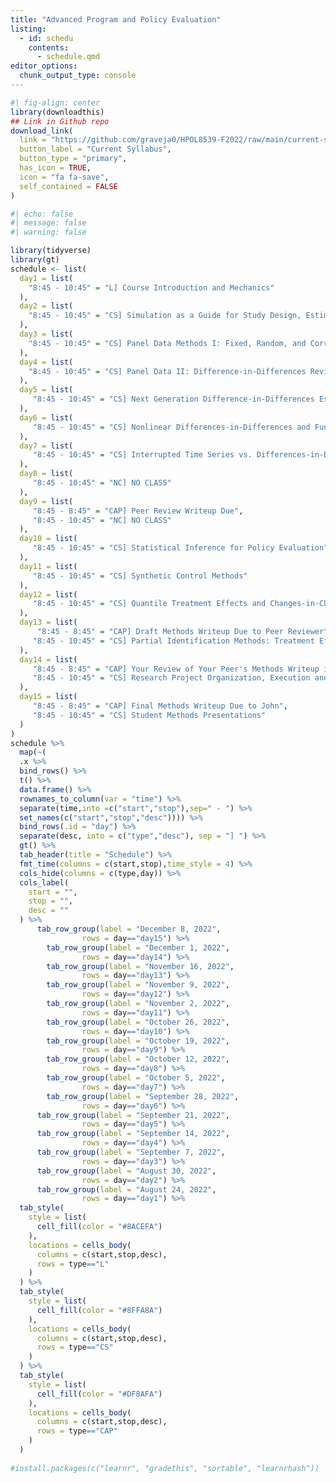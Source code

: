 ```yaml
---
title: "Advanced Program and Policy Evaluation"
listing:
  - id: schedu
    contents:
      - schedule.qmd
editor_options: 
  chunk_output_type: console
---
```



```r
#| fig-align: center
library(downloadthis)
## Link in Github repo
download_link(
  link = "https://github.com/graveja0/HPOL8539-F2022/raw/main/current-syllabus.pdf",
  button_label = "Current Syllabus",
  button_type = "primary",
  has_icon = TRUE,
  icon = "fa fa-save",
  self_contained = FALSE
)
```


<!-- https://github.com/rstudio-conf-2022/teach-ds -->

<!-- https://rstudio-conf-2022.github.io/teach-ds/ -->

<!-- https://github.com/rstudio-conf-2022/teach-ds-learnr -->

<!-- https://mine-cetinkaya-rundel.github.io/teach-r-online/ -->

<!-- https://github.com/rstudio-education/dsbox -->

<!-- https://github.com/sta210-s22/website -->

<!-- https://cran.r-project.org/web/packages/colorspace/vignettes/colorspace.html -->

```r
#| echo: false
#| message: false
#| warning: false

library(tidyverse)
library(gt)
schedule <- list(
  day1 = list(
    "8:45 - 10:45" = "L] Course Introduction and Mechanics"
  ), 
  day2 = list(
    "8:45 - 10:45" = "CS] Simulation as a Guide for Study Design, Estimation, and Inference"
  ), 
  day3 = list(
    "8:45 - 10:45" = "CS] Panel Data Methods I: Fixed, Random, and Correlated Random Effects Estimation"
  ), 
  day4 = list(
    "8:45 - 10:45" = "CS] Panel Data II: Difference-in-Differences Revisited"
  ), 
  day5 = list(
     "8:45 - 10:45" = "CS] Next Generation Difference-in-Differences Estimators"
  ),
  day6 = list(
     "8:45 - 10:45" = "CS] Nonlinear Differences-in-Differences and Functional Form Considerations"
  ), 
  day7 = list(
     "8:45 - 10:45" = "CS] Interrupted Time Series vs. Differences-in-Differences (Guest Lecture by Dr. Carrie Fry)"
  ), 
  day8 = list(
     "8:45 - 10:45" = "NC] NO CLASS"
  ),   
  day9 = list(
     "8:45 - 8:45" = "CAP] Peer Review Writeup Due",
     "8:45 - 10:45" = "NC] NO CLASS"
  ), 
  day10 = list(
     "8:45 - 10:45" = "CS] Statistical Inference for Policy Evaluation"
  ),  
  day11 = list(
     "8:45 - 10:45" = "CS] Synthetic Control Methods"
  ),     
  day12 = list(
     "8:45 - 10:45" = "CS] Quantile Treatment Effects and Changes-in-Changes"
  ),   
  day13 = list(
      "8:45 - 8:45" = "CAP] Draft Methods Writeup Due to Peer Reviewer",
     "8:45 - 10:45" = "CS] Partial Identification Methods: Treatment Effect Bounds"
  ),   
  day14 = list(
     "8:45 - 8:45" = "CAP] Your Review of Your Peer's Methods Writeup is Due Back to Them",
     "8:45 - 10:45" = "CS] Research Project Organization, Execution and Workflows: Best Practices"
  ),    
  day15 = list(
     "8:45 - 8:45" = "CAP] Final Methods Writeup Due to John",
     "8:45 - 10:45" = "CS] Student Methods Presentations"
  )  
)
schedule %>% 
  map(~(
  .x %>% 
  bind_rows() %>% 
  t() %>% 
  data.frame() %>% 
  rownames_to_column(var = "time") %>% 
  separate(time,into =c("start","stop"),sep=" - ") %>% 
  set_names(c("start","stop","desc")))) %>% 
  bind_rows(.id = "day") %>% 
  separate(desc, into = c("type","desc"), sep = "] ") %>% 
  gt() %>% 
  tab_header(title = "Schedule") %>% 
  fmt_time(columns = c(start,stop),time_style = 4) %>% 
  cols_hide(columns = c(type,day)) %>% 
  cols_label(
    start = "",
    stop = "",
    desc = ""
  ) %>% 
      tab_row_group(label = "December 8, 2022",
                rows = day=="day15") %>% 
        tab_row_group(label = "December 1, 2022",
                rows = day=="day14") %>% 
        tab_row_group(label = "November 16, 2022",
                rows = day=="day13") %>% 
        tab_row_group(label = "November 9, 2022",
                rows = day=="day12") %>% 
        tab_row_group(label = "November 2, 2022",
                rows = day=="day11") %>% 
        tab_row_group(label = "October 26, 2022",
                rows = day=="day10") %>% 
        tab_row_group(label = "October 19, 2022",
                rows = day=="day9") %>% 
        tab_row_group(label = "October 12, 2022",
                rows = day=="day8") %>% 
        tab_row_group(label = "October 5, 2022",
                rows = day=="day7") %>% 
        tab_row_group(label = "September 28, 2022",
                rows = day=="day6") %>% 
      tab_row_group(label = "September 21, 2022",
                rows = day=="day5") %>% 
      tab_row_group(label = "September 14, 2022",
                rows = day=="day4") %>% 
      tab_row_group(label = "September 7, 2022",
                rows = day=="day3") %>% 
      tab_row_group(label = "August 30, 2022",
                rows = day=="day2") %>% 
      tab_row_group(label = "August 24, 2022",
                rows = day=="day1") %>% 
  tab_style(
    style = list(
      cell_fill(color = "#8ACEFA")
    ),
    locations = cells_body(
      columns = c(start,stop,desc),
      rows = type=="L"
    )
  ) %>% 
  tab_style(
    style = list(
      cell_fill(color = "#8FFA8A")
    ),
    locations = cells_body(
      columns = c(start,stop,desc),
      rows = type=="CS"
    )
  ) %>% 
  tab_style(
    style = list(
      cell_fill(color = "#DF8AFA")
    ),
    locations = cells_body(
      columns = c(start,stop,desc),
      rows = type=="CAP"
    )
  )
  
#install.packages(c("learnr", "gradethis", "sortable", "learnrhash"))
```
